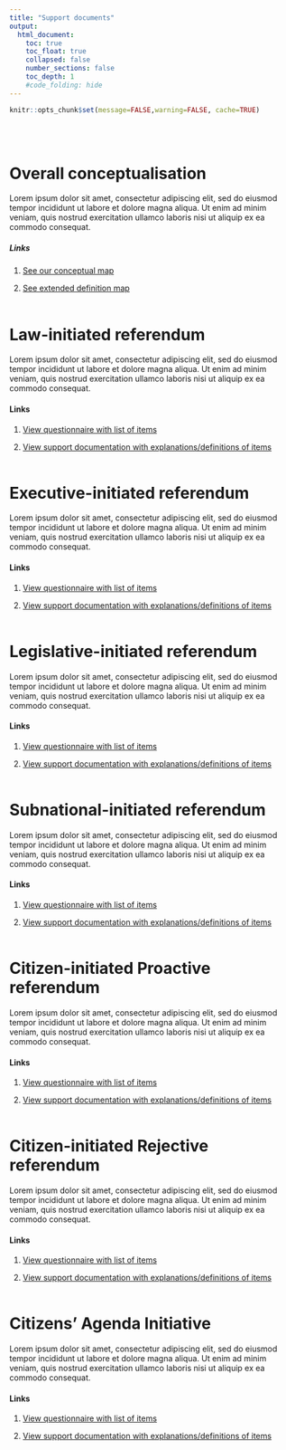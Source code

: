 ```yaml
---
title: "Support documents"
output:
  html_document:
    toc: true
    toc_float: true
    collapsed: false
    number_sections: false
    toc_depth: 1
    #code_folding: hide
---
```


```r
knitr::opts_chunk$set(message=FALSE,warning=FALSE, cache=TRUE)
```
<br/><br/>

# Overall conceptualisation
Lorem ipsum dolor sit amet, consectetur adipiscing elit, sed do eiusmod tempor incididunt ut labore et dolore magna aliqua. Ut enim ad minim veniam, quis nostrud exercitation ullamco laboris nisi ut aliquip ex ea commodo consequat.

##### Links
1. [See our conceptual map](https://fmendez72.github.io/FM_webtest/Liddpages/ConceptualMap.html)

2. [See extended definition map](https://fmendez72.github.io/FM_webtest/Liddpages/ConceptualMap.html)
<br/><br/>

# Law-initiated referendum
Lorem ipsum dolor sit amet, consectetur adipiscing elit, sed do eiusmod tempor incididunt ut labore et dolore magna aliqua. Ut enim ad minim veniam, quis nostrud exercitation ullamco laboris nisi ut aliquip ex ea commodo consequat.

#### Links
1. [View questionnaire with list of items](https://fmendez72.github.io/FM_webtest/Liddpages/ConceptualMap.html)

2. [View support documentation with explanations/definitions of items](https://fmendez72.github.io/FM_webtest/Liddpages/ConceptualMap.html)
<br/><br/>

# Executive-initiated referendum
Lorem ipsum dolor sit amet, consectetur adipiscing elit, sed do eiusmod tempor incididunt ut labore et dolore magna aliqua. Ut enim ad minim veniam, quis nostrud exercitation ullamco laboris nisi ut aliquip ex ea commodo consequat.

#### Links
1. [View questionnaire with list of items](https://fmendez72.github.io/FM_webtest/Liddpages/ConceptualMap.html)

2. [View support documentation with explanations/definitions of items](https://fmendez72.github.io/FM_webtest/Liddpages/ConceptualMap.html)
<br/><br/>

# Legislative-initiated referendum
Lorem ipsum dolor sit amet, consectetur adipiscing elit, sed do eiusmod tempor incididunt ut labore et dolore magna aliqua. Ut enim ad minim veniam, quis nostrud exercitation ullamco laboris nisi ut aliquip ex ea commodo consequat.

#### Links
1. [View questionnaire with list of items](https://fmendez72.github.io/FM_webtest/Liddpages/ConceptualMap.html)

2. [View support documentation with explanations/definitions of items](https://fmendez72.github.io/FM_webtest/Liddpages/ConceptualMap.html)
<br/><br/>

# Subnational-initiated referendum
Lorem ipsum dolor sit amet, consectetur adipiscing elit, sed do eiusmod tempor incididunt ut labore et dolore magna aliqua. Ut enim ad minim veniam, quis nostrud exercitation ullamco laboris nisi ut aliquip ex ea commodo consequat.

#### Links
1. [View questionnaire with list of items](https://fmendez72.github.io/FM_webtest/Liddpages/ConceptualMap.html)

2. [View support documentation with explanations/definitions of items](https://fmendez72.github.io/FM_webtest/Liddpages/ConceptualMap.html)
<br/><br/>


# Citizen-initiated Proactive referendum
Lorem ipsum dolor sit amet, consectetur adipiscing elit, sed do eiusmod tempor incididunt ut labore et dolore magna aliqua. Ut enim ad minim veniam, quis nostrud exercitation ullamco laboris nisi ut aliquip ex ea commodo consequat.

#### Links
1. [View questionnaire with list of items](https://fmendez72.github.io/FM_webtest/Liddpages/ConceptualMap.html)

2. [View support documentation with explanations/definitions of items](https://fmendez72.github.io/FM_webtest/Liddpages/ConceptualMap.html)
<br/><br/>


# Citizen-initiated Rejective referendum
Lorem ipsum dolor sit amet, consectetur adipiscing elit, sed do eiusmod tempor incididunt ut labore et dolore magna aliqua. Ut enim ad minim veniam, quis nostrud exercitation ullamco laboris nisi ut aliquip ex ea commodo consequat.

#### Links
1. [View questionnaire with list of items](https://fmendez72.github.io/FM_webtest/Liddpages/ConceptualMap.html)

2. [View support documentation with explanations/definitions of items](https://fmendez72.github.io/FM_webtest/Liddpages/lawInitiatedDefinitions.html)
<br/><br/>

# Citizens' Agenda Initiative
Lorem ipsum dolor sit amet, consectetur adipiscing elit, sed do eiusmod tempor incididunt ut labore et dolore magna aliqua. Ut enim ad minim veniam, quis nostrud exercitation ullamco laboris nisi ut aliquip ex ea commodo consequat.

#### Links
1. [View questionnaire with list of items](https://fmendez72.github.io/FM_webtest/Liddpages/ConceptualMap.html)

2. <a href="https://fmendez72.github.io/FM_webtest/Liddpages/ConceptualMap.html" target="_blank">View support documentation with explanations/definitions of items</a>

